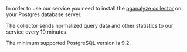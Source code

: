 In order to use our service you need to install the [pganalyze collector](https://github.com/pganalyze/collector) on
your Postgres database server.

The collector sends normalized query data and other statistics to our service
every 10 minutes.

The minimum supported PostgreSQL version is 9.2.
